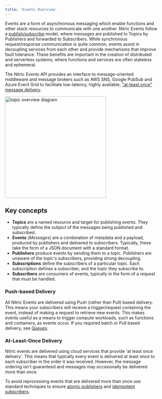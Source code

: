 ```yaml
---
title: 'Events Overview'
---
```


Events are a form of asynchronous messaging which enable functions and other stack resources to communicate with one another. Nitric Events follow a [publish/subscribe](https://en.wikipedia.org/wiki/Publish%E2%80%93subscribe_pattern) model, where messages are published to Topics by Publishers and forwarded to Subscribers. While synchronous request/response communication is quite common, events assist in decoupling services from each other and provide mechanisms that improve fault tolerance. These benefits are important in the creation of distributed and serverless systems, where functions and services are often stateless and ephemeral.

The Nitric Events API provides an interface to message-oriented middleware and message brokers such as AWS SNS, Google PubSub and Azure Event Grid to facilitate low-latency, highly available, ["at-least once" message delivery](#at-least-once-delivery).

<img
  src="../assets/img/topics-overview.svg"
  height="334"
  alt="topic overview diagram"
/>

## Key concepts

- **Topics** are a named resource and target for publishing events. They typically define the _subject_ of the messages being published and subscribed.
- **Events** (_Messages_) are a combination of metadata and a payload, produced by publishers and delivered to subscribers. Typically, these take the form of a JSON document with a standard format.
- **Publishers** produce events by sending them to a topic. Publishers are unaware of the topic's subscribers, providing strong decoupling.
- **Subscriptions** define the subscribers of a particular topic. Each subscription defines a subscriber, and the topic they subscribe to.
- **Subscribers** are consumers of events, typically in the form of a request that must be handled.

### Push-based Delivery

All Nitric Events are delivered using Push (rather than Pull) based delivery. This means your subscribers will receive a trigger/request containing the event, instead of making a request to retrieve new events. This makes events useful as a means to trigger compute workloads, such as functions and containers, as events occur. If you required batch or Pull based delivery, see [Queues](./queues/).

### At-Least-Once Delivery

Nitric events are delivered using cloud services that provide 'at least once delivery'. This means that typically every event is delivered at least once to each subscriber in the order it was received. However, the message ordering isn't guaranteed and messages may occasionally be delivered more than once.

To avoid reprocessing events that are delivered more than once use standard techniques to ensure [atomic publishers](./events/publish#atomicity-of-events) and [idempotent subscribers](./events/subscribe#idempotent-subscribers).
